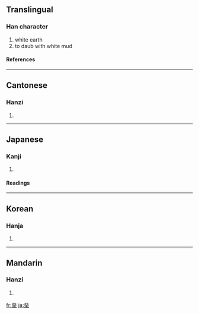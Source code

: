{{see|垩|聖}}

==Translingual==
===Han character===
{{Han char|rn=32|rad=土|as=08|sn=11|four=1010<sub>4</sub>|canj=一一土 (MMG)}}
# white earth
# to daub with white mud
====References====
{{Han ref|kx=0232.080|dkj=05215|dj=0469.100|hdz=10449.060|uh=580A|ud=22538|bh=B0EE|bd=45294}}
----
==Cantonese==
===Hanzi===
{{yue-hanzi|jyut=|y=ok3}}
# {{defn|Cantonese}}
----
==Japanese==
===Kanji===
{{ja-kanji|grade=|rs=土08}}
# {{defn|Japanese}} 
====Readings====
{{ja-readings|on=[[あ]] (a), [[あく]] (aku), [[お]] (o)|kun=[[しろつち]] (shirotsuchi), [[いろつち]] (irotsuchi)}}
----
==Korean==
===Hanja===
{{ko-hanja|hangeul=악|rv=ak|mr=ak}}
# {{defn|Korean}}
----
==Mandarin==
===Hanzi===
{{cmn-hanzi|sim=垩|pin=[[è]] ([[e4]])|wg=o<sup>4</sup>}}
# {{defn|Mandarin}}

[[fr:堊]]
[[ja:堊]]